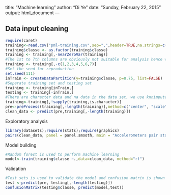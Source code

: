title: "Machine learning"
author: "Di Ye"
date: "Sunday, February 22, 2015"
output: html_document
---

Data input cleaning
---
```r
require(caret)
training<-read.csv("pml-training.csv",sep=",",header=TRUE,na.strings=c("NA",""),stringsAsFactors=FALSE,as.is=TRUE)
training$classe <- as.factor(training$classe)
training <- training[,-nearZeroVar(training)]
#The 1st to 7th columns are obviously not suitable for analysis hence we did not include them from data sets
training <- training[,-c(1,2,3,4,5,6,7)]
#Set the seed for reproduction
set.seed(111)
inTrain <- createDataPartition(y=training$classe, p=0.75, list=FALSE)
#Seperate training set and testing set
training <- training[inTrain,]
testing <- training[-inTrain,]
#There'are character data and na data in the data set, we use knnimpute and other methods to clean the data 
training<-training[,!sapply(training,is.character)]
pre<-preProcess(training[,-length(training)],method=c("center", "scale", "knnImpute", "pca"), thresh=0.95)
clean_data <- predict(pre,training[,-length(training)])
```
Exploratory analysis
```r
library(datasets);require(stats);require(graphics)
pairs(clean_data, panel = panel.smooth, main = "Accelerometers pair stats")
```
Model building
```r
#Random forest is used to perform machine learning
model<-train(training$classe ~.,data=clean_data, method="rf")
```
Validation
```r
#Test sets is used to validate the model and confusion matrix is shown for diagnosis
test <-predict(pre, testing[,-length(testing)])
confusionMatrix(testing$classe, predict(model,test))
```

